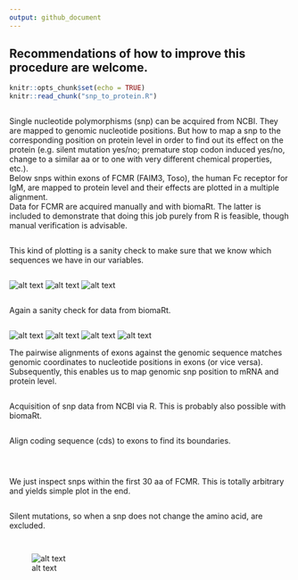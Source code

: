 ```yaml
---
output: github_document
---
```

## Recommendations of how to improve this procedure are welcome.
```r
knitr::opts_chunk$set(echo = TRUE)
knitr::read_chunk("snp_to_protein.R")
```

```r
```

Single nucleotide polymorphisms (snp) can be acquired from NCBI. They are mapped to genomic nucleotide positions.
But how to map a snp to the corresponding position on protein level in order to find out its effect on the protein (e.g. silent mutation yes/no; premature stop codon induced yes/no, change to a similar aa or to one with very different chemical properties, etc.).  
Below snps within exons of FCMR (FAIM3, Toso), the human Fc receptor for IgM, are mapped to protein level and their effects are plotted in a multiple alignment.  
Data for FCMR are acquired manually and with biomaRt. The latter is included to demonstrate that doing this job purely from R is feasible, though manual verification is advisable.
```r
```

This kind of plotting is a sanity check to make sure that we know which sequences we have in our variables.
```r
```
![alt text](20220806_snp_to_protein_fcmr_files/figure-html/plot exons against genomic seq and cds-1.png)
![alt text](20220806_snp_to_protein_fcmr_files/figure-html/plot exons against genomic seq and cds-2.png)
![alt text](20220806_snp_to_protein_fcmr_files/figure-html/plot exons against genomic seq and cds-3.png)


```r
```

Again a sanity check for data from biomaRt.
```r
```
![alt text](20220806_snp_to_protein_fcmr_files/figure-html/get genomic and exon data for FCMR with bioMart-1.png)
![alt text](20220806_snp_to_protein_fcmr_files/figure-html/get genomic and exon data for FCMR with bioMart-2.png)
![alt text](20220806_snp_to_protein_fcmr_files/figure-html/get genomic and exon data for FCMR with bioMart-3.png)
![alt text](20220806_snp_to_protein_fcmr_files/figure-html/get genomic and exon data for FCMR with bioMart-4.png)

The pairwise alignments of exons against the genomic sequence matches genomic coordinates to nucleotide positions in exons (or vice versa). Subsequently, this enables us to map genomic snp position to mRNA and protein level.
```r
```

Acquisition of snp data from NCBI via R. This is probably also possible with biomaRt.
```r
```

Align coding sequence (cds) to exons to find its boundaries.
```r
```

```r
```

```r
```

We just inspect snps within the first 30 aa of FCMR. This is totally arbitrary and yields simple plot in the end.
```r
```

Silent mutations, so when a snp does not change the amino acid, are excluded.
```r
```

```r
```
![alt text](20220806_snp_to_protein_fcmr_files/figure-html/mutiple alignment of proteins with snps and plot-1.png)




